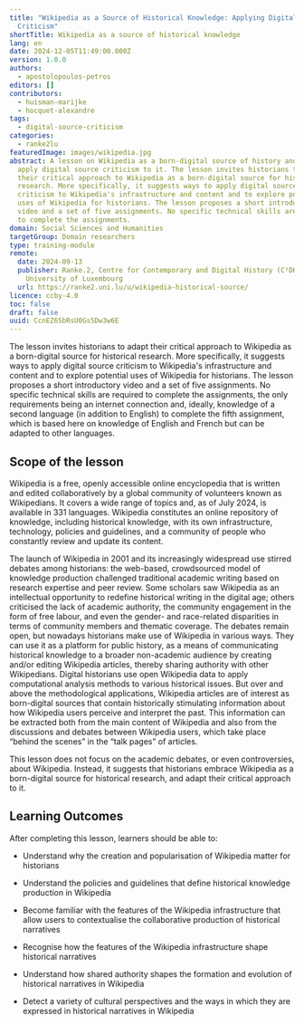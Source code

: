 ```yaml
---
title: "Wikipedia as a Source of Historical Knowledge: Applying Digital Source
  Criticism"
shortTitle: Wikipedia as a source of historical knowledge
lang: en
date: 2024-12-05T11:49:00.000Z
version: 1.0.0
authors:
  - apostolopoulos-petros
editors: []
contributors:
  - huisman-marijke
  - hocquet-alexandre
tags:
  - digital-source-criticism
categories:
  - ranke2lu
featuredImage: images/wikipedia.jpg
abstract: A lesson on Wikipedia as a born-digital source of history and how to
  apply digital source criticism to it. The lesson invites historians to adapt
  their critical approach to Wikipedia as a born-digital source for historical
  research. More specifically, it suggests ways to apply digital source
  criticism to Wikipedia's infrastructure and content and to explore potential
  uses of Wikipedia for historians. The lesson proposes a short introductory
  video and a set of five assignments. No specific technical skills are required
  to complete the assignments.
domain: Social Sciences and Humanities
targetGroup: Domain researchers
type: training-module
remote:
  date: 2024-09-13
  publisher: Ranke.2, Centre for Contemporary and Digital History (C²DH),
    University of Luxembourg
  url: https://ranke2.uni.lu/u/wikipedia-historical-source/
licence: ccby-4.0
toc: false
draft: false
uuid: CcnEZ6SbRsU0Gs5Dw3w6E
---
```


The lesson invites historians to adapt their critical approach to Wikipedia as a born-digital source for historical research. More specifically, it suggests ways to apply digital source criticism to Wikipedia's infrastructure and content and to explore potential uses of Wikipedia for historians. The lesson proposes a short introductory video and a set of five assignments. No specific technical skills are required to complete the assignments, the only requirements being an internet connection and, ideally, knowledge of a second language (in addition to English) to complete the fifth assignment, which is based here on knowledge of English and French but can be adapted to other languages.

## Scope of the lesson

Wikipedia is a free, openly accessible online encyclopedia that is written and edited collaboratively by a global community of volunteers known as Wikipedians. It covers a wide range of topics and, as of July 2024, is available in 331 languages. Wikipedia constitutes an online repository of knowledge, including historical knowledge, with its own infrastructure, technology, policies and guidelines, and a community of people who constantly review and update its content.

The launch of Wikipedia in 2001 and its increasingly widespread use stirred debates among historians: the web-based, crowdsourced model of knowledge production challenged traditional academic writing based on research expertise and peer review. Some scholars saw Wikipedia as an intellectual opportunity to redefine historical writing in the digital age; others criticised the lack of academic authority, the community engagement in the form of free labour, and even the gender- and race-related disparities in terms of community members and thematic coverage. The debates remain open, but nowadays historians make use of Wikipedia in various ways. They can use it as a platform for public history, as a means of communicating historical knowledge to a broader non-academic audience by creating and/or editing Wikipedia articles, thereby sharing authority with other Wikipedians. Digital historians use open Wikipedia data to apply computational analysis methods to various historical issues. But over and above the methodological applications, Wikipedia articles are of interest as born-digital sources that contain historically stimulating information about how Wikipedia users perceive and interpret the past. This information can be extracted both from the main content of Wikipedia and also from the discussions and debates between Wikipedia users, which take place “behind the scenes” in the “talk pages” of articles.

This lesson does not focus on the academic debates, or even controversies, about Wikipedia. Instead, it suggests that historians embrace Wikipedia as a born-digital source for historical research, and adapt their critical approach to it.

## Learning Outcomes

After completing this lesson, learners should be able to:

* Understand why the creation and popularisation of Wikipedia matter for historians
* Understand the policies and guidelines that define historical knowledge production in Wikipedia
* Become familiar with the features of the Wikipedia infrastructure that allow users to contextualise the collaborative production of historical narratives
* Recognise how the features of the Wikipedia infrastructure shape historical narratives
* Understand how shared authority shapes the formation and evolution of historical narratives in Wikipedia
* Detect a variety of cultural perspectives and the ways in which they are expressed in historical narratives in Wikipedia

  <ExternalResource
    title="Interested in learning more?"
    subtitle="Check out 'Wikipedia as a Source of Historical Knowledge: Applying Digital Source
  Criticism'"
    url="https://ranke2.uni.lu/u/wikipedia-historical-source/"
  />
